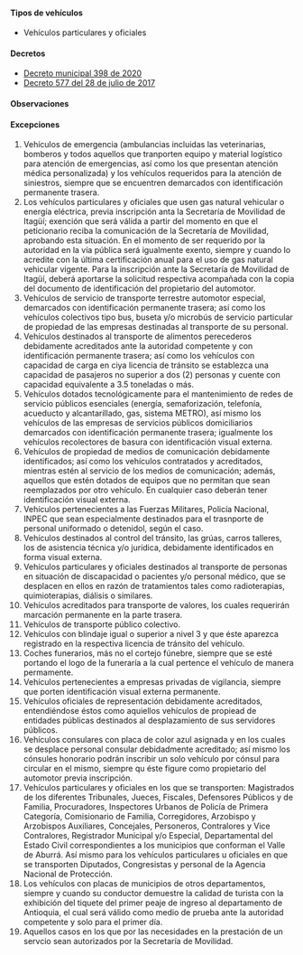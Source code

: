 #### Tipos de vehículos

- Vehículos particulares y oficiales

#### Decretos

- [Decreto municipal 398 de 2020](https://normograma.info/medellin/normograma/docs/pdf/mjd_alcamed_0398_2020.pdf)
- [Decreto 577 del 28 de julio de 2017](/itagui/decreto-577-del-28-de-julio-de-2017.pdf)

#### Observaciones

<TweetEmbed id="1433929514300628995" />

#### Excepciones

1. Vehículos de emergencia (ambulancias incluidas las veterinarias, bomberos y todos aquellos que tranporten equipo y material logístico para atención de emergencias, así como los que presentan atención médica personalizada) y los vehículos requeridos para la atención de siniestros, siempre que se encuentren demarcados con identificación permanente trasera.
2. Los vehículos particulares y oficiales que usen gas natural vehicular o energía eléctrica, previa inscripción anta la Secretaría de Movilidad de Itagüí; exención que será válida a partir del momento en que el peticionario reciba la comunicación de la Secretaría de Movilidad, aprobando esta situación. En el momento de ser requerido por la autoridad en la vía pública será igualmente exento, siempre y cuando lo acredite con la última certificación anual para el uso de gas natural vehicular vigente. Para la inscripción ante la Secretaría de Movilidad de Itagüí, deberá aportarse la solicitud respectiva acompañada con la copia del documento de identificación del propietario del automotor.
3. Vehículos de servicio de transporte terrestre automotor especial, demarcados con identificación permanente trasera; así como los vehículos colectivos tipo bus, buseta y/o microbús de servicio particular de propiedad de las empresas destinadas al transporte de su personal.
4. Vehículos destinados al transporte de alimentos perecederos debidamente acreditados ante la autoridad competente y con identificación permanente trasera; así como los vehículos con capacidad de carga en ciya licencia de tránsito se establezca una capacidad de pasajeros no superior a dos (2) personas y cuente con capacidad equivalente a 3.5 toneladas o más.
5. Vehículos dotados tecnológicamente para el mantenimiento de redes de servicio públicos esenciales (energía, semaforización, telefonía, acueducto y alcantarillado, gas, sistema METRO), así mismo los vehículos de las empresas de servicios públicos domiciliarios demarcados con identificación permanente trasera; igualmente los vehículos recolectores de basura con identificación visual externa.
6. Vehículos de propiedad de medios de comunicación debidamente identificados; así como los vehículos contratados y acreditados, mientras estén al servicio de los medios de comunicación; además, aquellos que estén dotados de equipos que no permitan que sean reemplazados por otro vehículo. En cualquier caso deberán tener identificación visual externa.
7. Vehículos pertenecientes a las Fuerzas Militares, Policía Nacional, INPEC que sean especialmente destinados para el trasnporte de personal uniformado o detenidol, según el caso.
8. Vehículos destinados al control del tránsito, las grúas, carros talleres, los de asistencia técnica y/o jurídica, debidamente identificados en forma visual externa.
9. Vehículos particulares y oficiales destinados al transporte de personas en situación de discapacidad o pacientes y/o personal médico, que se desplacen en ellos en razón de tratamientos tales como radioterapias, quimioterapias, diálisis o similares.
10. Vehículos acreditados para transporte de valores, los cuales requerirán marcación permanente en la parte trasera.
11. Vehículos de transporte público colectivo.
12. Vehículos con blindaje igual o superior a nivel 3 y que éste aparezca registrado en la respectiva licencia de tránsito del vehículo.
13. Coches funerarios, más no el cortejo fúnebre, siempre que se esté portando el logo de la funeraría a la cual pertence el vehículo de manera permamente.
14. Vehículos pertenecientes a empresas privadas de vigilancia, siempre que porten identificación visual externa permanente.
15. Vehículos oficiales de representación debidamente acreditados, entendiéndose éstos como aquiellos vehículos de propiead de entidades públicas destinados al desplazamiento de sus servidores públicos.
16. Vehículos consulares con placa de color azul asignada y en los cuales se desplace personal consular debidadmente acreditado; así mismo los cónsules honorario podrán inscribir un solo vehículo por cónsul para circular en el mismo, siempre qu éste figure como propietario del automotor previa inscripción.
17. Vehículos particulares y oficiales en los que se transporten: Magistrados de los diferentes Tribunales, Jueces, Fiscales, Defensores Públicos y de Familia, Procuradores, Inspectores Urbanos de Policía de Primera Categoría, Comisionario de Familia, Corregidores, Arzobispo y Arzobispos Auxiliares, Concejales, Personeros, Contralores y Vice Contralores, Registrador Municipal y/o Especial, Departamental del Estado Civil correspondientes a los municipios que conforman el Valle de Aburrá. Así mismo para los vehículos particulares u oficiales en que se transporten Diputados, Congresistas y personal de la Agencia Nacional de Protección.
18. Los vehículos con placas de municipios de otros departamentos, siempre y cuando su conductor demuestre la calidad de turista con la exhibición del tiquete del primer peaje de ingreso al departamento de Antioquia, el cual será válido como medio de prueba ante la autoridad competente y solo para el primer día.
19. Aquellos casos en los que por las necesidades en la prestación de un servcio sean autorizados por la Secretaría de Movilidad.
